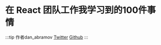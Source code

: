 # 在 React 团队工作我学习到的100件事情

:::tip 作者dan_abramov
[Twitter](https://twitter.com/dan_abramov) [Github](https://github.com/gaearon)
:::


<Book
	pdf={pdf}
/>